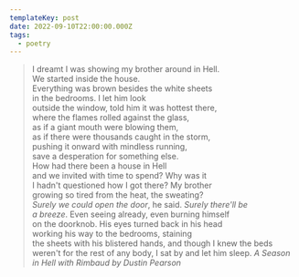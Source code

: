 ```yaml
---
templateKey: post
date: 2022-09-10T22:00:00.000Z
tags:
  - poetry
---
```

> I dreamt I was showing my brother around in Hell.<br/>
> We started inside the house.<br/>
> Everything was brown besides the white sheets<br/>
> in the bedrooms. I let him look<br/>
> outside the window, told him it was hottest there,<br/>
> where the flames rolled against the glass,<br/>
> as if a giant mouth were blowing them,<br/>
> as if there were thousands caught in the storm,<br/>
> pushing it onward with mindless running,<br/>
> save a desperation for something else.<br/>
> How had there been a house in Hell<br/>
> and we invited with time to spend? Why was it<br/>
> I hadn't questioned how I got there? My brother<br/>
> growing so tired from the heat, the sweating?<br/><i>Surely we could open the door</i>, he said. <i>Surely there'll be</i><br/><i>a breeze</i>. Even seeing already, even burning himself<br/>
> on the doorknob. His eyes turned back in his head<br/>
> working his way to the bedrooms, staining<br/>
> the sheets with his blistered hands, and though I knew the beds<br/>
> weren't for the rest of any body, I sat by and let him sleep.
> <cite>A Season in Hell with Rimbaud by Dustin Pearson</cite>
